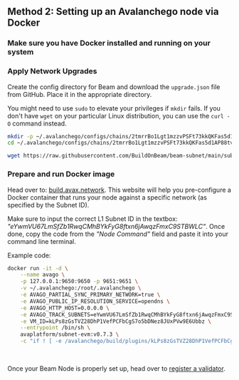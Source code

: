 

## Method 2: Setting up an Avalanchego node via Docker

<Steps>

### Make sure you have Docker installed and running on your system

### Apply Network Upgrades

Create the config directory for Beam and download the `upgrade.json` file from GitHub. Place it in the appropriate directory.

You might need to use `sudo` to elevate your privileges if `mkdir` fails. If you don't have `wget` on your particular Linux distribution, you can use the `curl -O` command instead.

```bash copy
mkdir -p ~/.avalanchego/configs/chains/2tmrrBo1Lgt1mzzvPSFt73kkQKFas5d1AP88tv9cicwoFp8BSn
cd ~/.avalanchego/configs/chains/2tmrrBo1Lgt1mzzvPSFt73kkQKFas5d1AP88tv9cicwoFp8BSn

wget https://raw.githubusercontent.com/BuildOnBeam/beam-subnet/main/subnets/beam-mainnet/upgrade.json
```

### Prepare and run Docker image

Head over to: [build.avax.network](https://build.avax.network/tools/l1-toolbox#avalanchegoDocker). This website will help you pre-configure a Docker container that runs your node against a specific network (as specified by the Subnet ID). 

Make sure to input the correct L1 Subnet ID in the textbox: *"eYwmVU67LmSfZb1RwqCMhBYkFyG8ftxn6jAwqzFmxC9STBWLC"*. Once done, copy the code from the *"Node Command"* field and paste it into your command line terminal.

Example code:
```bash
docker run -it -d \
    --name avago \
    -p 127.0.0.1:9650:9650 -p 9651:9651 \
    -v ~/.avalanchego:/root/.avalanchego \
    -e AVAGO_PARTIAL_SYNC_PRIMARY_NETWORK=true \
    -e AVAGO_PUBLIC_IP_RESOLUTION_SERVICE=opendns \
    -e AVAGO_HTTP_HOST=0.0.0.0 \
    -e AVAGO_TRACK_SUBNETS=eYwmVU67LmSfZb1RwqCMhBYkFyG8ftxn6jAwqzFmxC9STBWLC \
    -e VM_ID=kLPs8zGsTVZ28DhP1VefPCFbCgS7o5bDNez8JUxPVw9E6Ubbz \
    --entrypoint /bin/sh \
    avaplatform/subnet-evm:v0.7.3 \
    -c "if ! [ -e /avalanchego/build/plugins/kLPs8zGsTVZ28DhP1VefPCFbCgS7o5bDNez8JUxPVw9E6Ubbz ]; then echo 'Renamed subnet-evm to Beam mainnet' && mv /avalanchego/build/plugins/* /avalanchego/build/plugins/kLPs8zGsTVZ28DhP1VefPCFbCgS7o5bDNez8JUxPVw9E6Ubbz; fi && /avalanchego/build/avalanchego"
```

</Steps>

<br/>

Once your Beam Node is properly set up, head over to [register a validator](/nodes/run_node/register).
